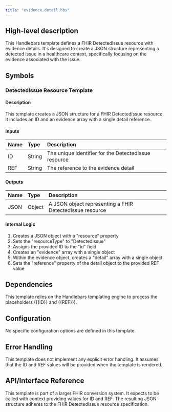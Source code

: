 ```yaml
---
title: "evidence.detail.hbs"
---
```


## High-level description
This Handlebars template defines a FHIR DetectedIssue resource with evidence details. It's designed to create a JSON structure representing a detected issue in a healthcare context, specifically focusing on the evidence associated with the issue.

## Symbols

### DetectedIssue Resource Template
#### Description
This template creates a JSON structure for a FHIR DetectedIssue resource. It includes an ID and an evidence array with a single detail reference.

#### Inputs
| Name | Type | Description |
|:-----|:-----|:------------|
| ID | String | The unique identifier for the DetectedIssue resource |
| REF | String | The reference to the evidence detail |

#### Outputs
| Name | Type | Description |
|:-----|:-----|:------------|
| JSON | Object | A JSON object representing a FHIR DetectedIssue resource |

#### Internal Logic
1. Creates a JSON object with a "resource" property
2. Sets the "resourceType" to "DetectedIssue"
3. Assigns the provided ID to the "id" field
4. Creates an "evidence" array with a single object
5. Within the evidence object, creates a "detail" array with a single object
6. Sets the "reference" property of the detail object to the provided REF value

## Dependencies
This template relies on the Handlebars templating engine to process the placeholders ({{ID}} and {{REF}}).

## Configuration
No specific configuration options are defined in this template.

## Error Handling
This template does not implement any explicit error handling. It assumes that the ID and REF values will be provided when the template is rendered.

## API/Interface Reference
This template is part of a larger FHIR conversion system. It expects to be called with context providing values for ID and REF. The resulting JSON structure adheres to the FHIR DetectedIssue resource specification.